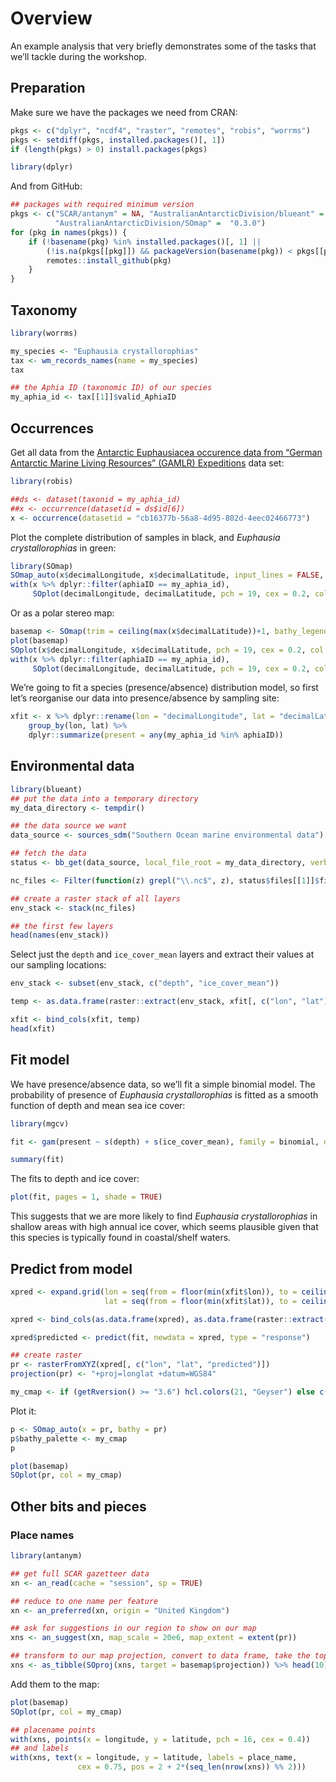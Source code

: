 # Overview

An example analysis that very briefly demonstrates some of the tasks that we'll tackle during the workshop.

## Preparation

Make sure we have the packages we need from CRAN:

```r
pkgs <- c("dplyr", "ncdf4", "raster", "remotes", "robis", "worrms")
pkgs <- setdiff(pkgs, installed.packages()[, 1])
if (length(pkgs) > 0) install.packages(pkgs)

library(dplyr)
```

And from GitHub:

```r
## packages with required minimum version
pkgs <- c("SCAR/antanym" = NA, "AustralianAntarcticDivision/blueant" = NA,
          "AustralianAntarcticDivision/SOmap" =  "0.3.0")
for (pkg in names(pkgs)) {
    if (!basename(pkg) %in% installed.packages()[, 1] ||
        (!is.na(pkgs[[pkg]]) && packageVersion(basename(pkg)) < pkgs[[pkg]])) {
        remotes::install_github(pkg)
    }
}
```

## Taxonomy

```r
library(worrms)

my_species <- "Euphausia crystallorophias"
tax <- wm_records_names(name = my_species)
tax

## the Aphia ID (taxonomic ID) of our species
my_aphia_id <- tax[[1]]$valid_AphiaID
```

## Occurrences

Get all data from the [Antarctic Euphausiacea occurence data from "German Antarctic Marine Living Resources" (GAMLR) Expeditions](https://ipt.biodiversity.aq/resource?r=gamlr) data set:

```r
library(robis)

##ds <- dataset(taxonid = my_aphia_id)
##x <- occurrence(datasetid = ds$id[6])
x <- occurrence(datasetid = "cb16377b-56a8-4d95-802d-4eec02466773")
```

Plot the complete distribution of samples in black, and *Euphausia crystallorophias* in green:

```r
library(SOmap)
SOmap_auto(x$decimalLongitude, x$decimalLatitude, input_lines = FALSE, pcol = "black", pcex = 0.2)
with(x %>% dplyr::filter(aphiaID == my_aphia_id), 
     SOplot(decimalLongitude, decimalLatitude, pch = 19, cex = 0.2, col = "green"))
```

Or as a polar stereo map:

```r
basemap <- SOmap(trim = ceiling(max(x$decimalLatitude))+1, bathy_legend = FALSE)
plot(basemap)
SOplot(x$decimalLongitude, x$decimalLatitude, pch = 19, cex = 0.2, col = "black")
with(x %>% dplyr::filter(aphiaID == my_aphia_id), 
     SOplot(decimalLongitude, decimalLatitude, pch = 19, cex = 0.2, col = "green"))
```

We're going to fit a species (presence/absence) distribution model, so first let's reorganise our data into presence/absence by sampling site:

```r
xfit <- x %>% dplyr::rename(lon = "decimalLongitude", lat = "decimalLatitude") %>%
    group_by(lon, lat) %>%
    dplyr::summarize(present = any(my_aphia_id %in% aphiaID))
```

## Environmental data

```r
library(blueant)
## put the data into a temporary directory
my_data_directory <- tempdir()

## the data source we want
data_source <- sources_sdm("Southern Ocean marine environmental data")

## fetch the data
status <- bb_get(data_source, local_file_root = my_data_directory, verbose = TRUE)
```

```r
nc_files <- Filter(function(z) grepl("\\.nc$", z), status$files[[1]]$file)

## create a raster stack of all layers
env_stack <- stack(nc_files)

## the first few layers
head(names(env_stack))
```

Select just the `depth` and `ice_cover_mean` layers and extract their values at our sampling locations:

```r
env_stack <- subset(env_stack, c("depth", "ice_cover_mean"))

temp <- as.data.frame(raster::extract(env_stack, xfit[, c("lon", "lat")]))

xfit <- bind_cols(xfit, temp)
head(xfit)
```

## Fit model

We have presence/absence data, so we'll fit a simple binomial model. The probability of presence of *Euphausia crystallorophias* is fitted as a smooth function of depth and mean sea ice cover:

```r
library(mgcv)

fit <- gam(present ~ s(depth) + s(ice_cover_mean), family = binomial, data = xfit)

summary(fit)
```

The fits to depth and ice cover:

```r
plot(fit, pages = 1, shade = TRUE)
```

This suggests that we are more likely to find *Euphausia crystallorophias* in shallow areas with high annual ice cover, which seems plausible given that this species is typically found in coastal/shelf waters.

## Predict from model

```r
xpred <- expand.grid(lon = seq(from = floor(min(xfit$lon)), to = ceiling(max(xfit$lon)), by = 0.25),
                     lat = seq(from = floor(min(xfit$lat)), to = ceiling(max(xfit$lat)), by = 0.25))

xpred <- bind_cols(as.data.frame(xpred), as.data.frame(raster::extract(env_stack, xpred[, c("lon", "lat")])))

xpred$predicted <- predict(fit, newdata = xpred, type = "response")

## create raster
pr <- rasterFromXYZ(xpred[, c("lon", "lat", "predicted")])
projection(pr) <- "+proj=longlat +datum=WGS84"

my_cmap <- if (getRversion() >= "3.6") hcl.colors(21, "Geyser") else c("#008585", "#359087", "#539B8A", "#6DA590", "#85AF97", "#9BBAA0", "#AEC4AA", "#BED0B0", "#D0DCB5", "#E5E7BC", "#FBF2C4", "#F3E3B2", "#EDD59F", "#E7C68C", "#E3B77A", "#DEA868", "#DA9857", "#D58847", "#D1773A", "#CC6530", "#C7522B")
```

Plot it:

```r
p <- SOmap_auto(x = pr, bathy = pr)
p$bathy_palette <- my_cmap
p
```

```r
plot(basemap)
SOplot(pr, col = my_cmap)
```

## Other bits and pieces

### Place names

```r
library(antanym)

## get full SCAR gazetteer data
xn <- an_read(cache = "session", sp = TRUE)

## reduce to one name per feature
xn <- an_preferred(xn, origin = "United Kingdom")

## ask for suggestions in our region to show on our map
xns <- an_suggest(xn, map_scale = 20e6, map_extent = extent(pr))

## transform to our map projection, convert to data frame, take the top 10
xns <- as_tibble(SOproj(xns, target = basemap$projection)) %>% head(10)
```

Add them to the map:

```r
plot(basemap)
SOplot(pr, col = my_cmap)

## placename points
with(xns, points(x = longitude, y = latitude, pch = 16, cex = 0.4))
## and labels
with(xns, text(x = longitude, y = latitude, labels = place_name, 
               cex = 0.75, pos = 2 + 2*(seq_len(nrow(xns)) %% 2)))
```
